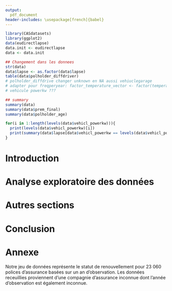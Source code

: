 ```yaml
---
output:
  pdf_document
header-includes: \usepackage[french]{babel}
---
```


\newpage
\begin{flushright}
    \textbf{Équipe 8}
\end{flushright}

\begin{center}
    \vspace{2\baselineskip}
    Charles Comeau \\
    (111 185 421) \\
    \vspace{1\baselineskip}
    Nicholas Langevin \\
    (111 184 631) \\
    \vspace{1\baselineskip}
    Andréanne Larouche \\
    (111 190 518) \\
    \vspace{7\baselineskip}
    Apprentissage statistique en actuariat\\
    ACT-3114 \\
    \vspace{7\baselineskip}
    {\large
    \textbf{Premier rapport}} \\
    \vspace{8\baselineskip}
    présenté à \\
    Marie-Pier Côté \\
    \vspace{9\baselineskip}
    École d’actuariat \\
    Université Laval \\
    27 février 2020
\end{center}

\newpage

\tableofcontents

```R
library(CASdatasets)
library(ggplot2)
data(eudirectlapse)
data.init <- eudirectlapse
data <- data.init

## Changement dans les donnees
str(data)
data$lapse <- as.factor(data$lapse)
table(data$polholder_diffdriver)
# polholder_diffdrive changer unknown en NA aussi vehiuclegarage
# adapter pour freqperyear: factor_temperature_vector <- factor(temperature_vector, order = TRUE, levels = c("Low", "Medium", "High"))
# vehicule powerkw ???

## summary
summary(data)
summary(data$prem_final)
summary(data$polholder_age)

for(i in 1:length(levels(data$vehicl_powerkw))){
  print(levels(data$vehicl_powerkw)[i])
  print(summary(data$lapse[data$vehicl_powerkw == levels(data$vehicl_powerkw)[i]]))
}

```

\newpage

# Introduction


\newpage

# Analyse exploratoire des données


\newpage

# Autres sections


\newpage

# Conclusion


\newpage

# Annexe

Notre jeu de données représente le statut de renouvellement pour 23 060 polices d'assurance basées sur un an d'observation. Les données receuillies proviennent d'une compagnie d'assurance inconnue dont l'année d'observation est également inconnue.
